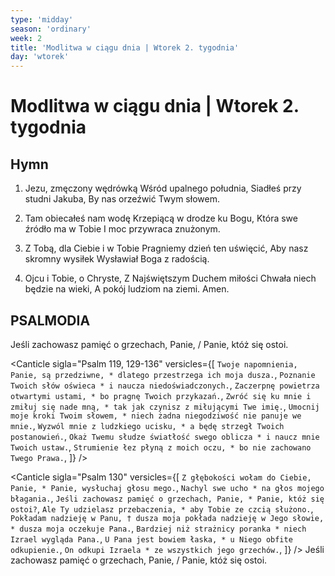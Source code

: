 ```yaml
---
type: 'midday'
season: 'ordinary'
week: 2
title: 'Modlitwa w ciągu dnia | Wtorek 2. tygodnia'
day: 'wtorek'
---
```


# Modlitwa w ciągu dnia | Wtorek 2. tygodnia

<OpeningVersicle />

## Hymn

1. Jezu, zmęczony wędrówką
   Wśród upalnego południa,
   Siadłeś przy studni Jakuba,
   By nas orzeźwić Twym słowem.

2. Tam obiecałeś nam wodę
   Krzepiącą w drodze ku Bogu,
   Która swe źródło ma w Tobie
   I moc przywraca znużonym.

3. Z Tobą, dla Ciebie i w Tobie
   Pragniemy dzień ten uświęcić,
   Aby nasz skromny wysiłek
   Wysławiał Boga z radością.

4. Ojcu i Tobie, o Chryste,
   Z Najświętszym Duchem miłości
   Chwała niech będzie na wieki,
   A pokój ludziom na ziemi. Amen.

## PSALMODIA

<Antiphon>
  Jeśli zachowasz pamięć o grzechach, Panie, / Panie, któż się ostoi.
</Antiphon>
<Canticle
  sigla="Psalm 119, 121-128"
  versicles={[
    `Wykonuję sprawiedliwość i Prawo, *
nie wydawaj mnie, Panie, moim ciemiężcom.`,
    `Poręcz za dobro Twojego sługi, *
aby mnie zuchwalcy nie gnębili.`,
    `Oczy mi słabną od wypatrywania Twojej pomocy *
i Twego sprawiedliwego słowa.`,
    `Postąp ze swoim sługą według Twej dobroci *
i naucz mnie Twoich ustaw.`,
    `Jestem Twoim sługą, *
daj, abym zrozumiał i poznał Twoje napomnienia.`,
    `Już czas jest działać, Panie, *
bo pogwałcili Twoje Prawo.`,
    `Przeto więcej miłuję Twoje przykazania *
niż złoto, niż złoto najczystsze.`,
    `Dlatego uważam za słuszne wszystkie Twe postanowienia *
i nienawidzę wszelkiej drogi fałszu.`,
  ]}
/>

<Canticle
  sigla="Psalm 119, 129-136"
  versicles={[
    `Twoje napomnienia, Panie, są przedziwne, *
dlatego przestrzega ich moja dusza.`,
    `Poznanie Twoich słów oświeca *
i naucza niedoświadczonych.`,
    `Zaczerpnę powietrza otwartymi ustami, *
bo pragnę Twoich przykazań.`,
    `Zwróć się ku mnie i zmiłuj się nade mną, *
tak jak czynisz z miłującymi Twe imię.`,
    `Umocnij moje kroki Twoim słowem, *
niech żadna niegodziwość nie panuje we mnie.`,
    `Wyzwól mnie z ludzkiego ucisku, *
a będę strzegł Twoich postanowień.`,
    `Okaż Twemu słudze światłość swego oblicza *
i naucz mnie Twoich ustaw.`,
    `Strumienie łez płyną z moich oczu, *
bo nie zachowano Twego Prawa.`,
  ]}
/>

<Canticle
  sigla="Psalm 130"
  versicles={[
    `Z głębokości wołam do Ciebie, Panie, *
Panie, wysłuchaj głosu mego.`,
    `Nachyl swe ucho *
na głos mojego błagania.`,
    `Jeśli zachowasz pamięć o grzechach, Panie, *
Panie, któż się ostoi?`,
    `Ale Ty udzielasz przebaczenia, *
aby Tobie ze czcią służono.`,
    `Pokładam nadzieję w Panu, †
dusza moja pokłada nadzieję w Jego słowie, *
dusza moja oczekuje Pana.`,
    `Bardziej niż strażnicy poranka *
niech Izrael wygląda Pana.`,
    `U Pana jest bowiem łaska, *
u Niego obfite odkupienie.`,
    `On odkupi Izraela *
ze wszystkich jego grzechów.`,
  ]}
/>
<Antiphon>
  Jeśli zachowasz pamięć o grzechach, Panie, / Panie, któż się ostoi.
</Antiphon>

<WeeklyRotation>
  <MiddayPassagePrayer
    sigla="1 J 3, 17-18"
    passage={`Jeśliby ktoś posiadał majętność tego świata i widział, że brat jego cierpi niedostatek, a zamknął przed nim swe serce, jak może trwać w nim miłość Boga? Dzieci, nie miłujmy słowem i językiem, ale czynem i prawdą.`}
    versicle="Dobrze się wiedzie człowiekowi, który z litości pożycza."
    response="Sprawiedliwy pozostanie w wiecznej pamięci."
    prayer="Wszechmogący, wieczny Boże, o trzeciej godzinie zesłałeś Ducha Świętego Pocieszyciela na Apostołów; † nam również ześlij Ducha miłości, * abyśmy byli Twoimi wiernymi świadkami wobec ludzi. Przez Chrystusa, Pana naszego."
  />

<MiddayPassagePrayer
  sigla="Pwt 15, 7-8"
  passage="Jeśli będzie u ciebie ubogi któryś z twych braci, w jednym z twoich miast, w kraju, który ci daje Pan, Bóg twój, nie okażesz twardego serca wobec niego ani nie zamkniesz swej ręki przed ubogim swym bratem, lecz otworzysz mu swą rękę i szczodrze mu udzielisz pożyczki, ile mu będzie potrzeba."
  versicle="Poznałeś, Panie, pragnienie pokornych."
  response="Umocniłeś serce, nakłoniłeś ucha."
  prayer="Boże, Ty objawiłeś Piotrowi wolę zbawienia pogan, † spraw łaskawie, aby nasze czyny podobały się Tobie * i pokieruj nimi w taki sposób, by służyły zamiarom Twojej zbawczej miłości. Przez Chrystusa, Pana naszego."
/>

  <MiddayPassagePrayer
    sigla="Iz 55, 10-11"
    passage="Podobnie jak ulewa i śnieg spadają z nieba i tam nie powracają, dopóki nie nawodnią ziemi, nie użyźnią jej i nie zapewniają urodzaju, tak iż wydaje nasienie dla siewcy i chleb dla jedzącego, tak słowo, które wychodzi z ust moich, nie wraca do Mnie bezowocne, zanim wpierw nie dokona tego, co chciałem, i nie spełni pomyślnie swego posłannictwa."
    versicle="Pan zsyła na ziemię swoje polecenia."
    response="Szybko mknie Jego słowo."
    prayer="Boże, Ty do setnika Korneliusza wysłałeś Twego anioła, aby mu wskazał drogę zbawienia; † włącz także nas w dzieło zbawienia wszystkich ludzi, * abyśmy zjednoczeni z nimi w Twoim Kościele mogli dojść do Ciebie. Przez Chrystusa, Pana naszego."
  />
</WeeklyRotation>
